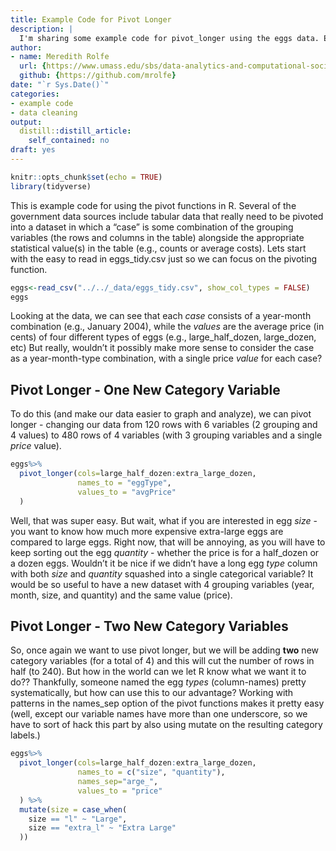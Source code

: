 ```yaml
---
title: Example Code for Pivot Longer
description: |
  I'm sharing some example code for pivot_longer using the eggs data. Enjoy!
author:
- name: Meredith Rolfe
  url: {https://www.umass.edu/sbs/data-analytics-and-computational-social-science-program}
  github: {https://github.com/mrolfe}
date: "`r Sys.Date()`"
categories:
- example code
- data cleaning
output:
  distill::distill_article:
    self_contained: no
draft: yes
---
```



```r
knitr::opts_chunk$set(echo = TRUE)
library(tidyverse)
```

This is example code for using the pivot functions in R. Several of the government data sources include tabular data that really need to be pivoted into a dataset in which a "case" is some combination of the grouping variables (the rows and columns in the table) alongside the appropriate statistical value(s) in the table (e.g., counts or average costs). Lets start with the easy to read in eggs_tidy.csv just so we can focus on the pivoting function.

```r
eggs<-read_csv("../../_data/eggs_tidy.csv", show_col_types = FALSE)
eggs
```

Looking at the data, we can see that each *case* consists of a year-month combination (e.g., January 2004), while the *values* are the average price (in cents) of four different types of eggs (e.g., large_half_dozen, large_dozen, etc) But really, wouldn't it possibly make more sense to consider the case as a year-month-type combination, with a single price *value* for each case?

## Pivot Longer - One New Category Variable

To do this (and make our data easier to graph and analyze), we can pivot longer - changing our data from 120 rows with 6 variables (2 grouping and 4 values) to 480 rows of 4 variables (with 3 grouping variables and a single *price* value).

```r
eggs%>%
  pivot_longer(cols=large_half_dozen:extra_large_dozen, 
               names_to = "eggType",
               values_to = "avgPrice"
  )
```

Well, that was super easy. But wait, what if you are interested in egg *size* - you want to know how much more expensive extra-large eggs are compared to large eggs. Right now, that will be annoying, as you will have to keep sorting out the egg *quantity* - whether the price is for a half_dozen or a dozen eggs. Wouldn't it be nice if we didn't have a long egg *type* column with both *size* and *quantity* squashed into a single categorical variable? It would be so useful to have a new dataset with 4 grouping variables (year, month, size, and quantity) and the same value (price). 

## Pivot Longer - Two New Category Variables

So, once again we want to use pivot longer, but we will be adding **two** new category variables (for a total of 4) and this will cut the number of rows in half (to 240). But how in the world can we let R know what we want it to do?? Thankfully, someone named the egg *types* (column-names) pretty systematically, but how can use this to our advantage? Working with patterns in the names_sep option of the pivot functions makes it pretty easy (well, except our variable names have more than one underscore, so we have to sort of hack this part by also using mutate on the resulting category labels.)


```r
eggs%>%
  pivot_longer(cols=large_half_dozen:extra_large_dozen,
               names_to = c("size", "quantity"),
               names_sep="arge_",
               values_to = "price"
  ) %>%
  mutate(size = case_when(
    size == "l" ~ "Large",
    size == "extra_l" ~ "Extra Large"
  ))
```